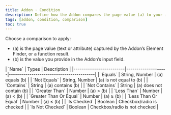 ```yaml
---
title: Addon · Condition
description: Define how the Addon compares the page value (a) to your input (b) before the Action runs.
tags: [addon, condition, comparison]
toc: true
---
```


Choose a comparison to apply:

- (a) is the page value (text or attribute) captured by the Addon’s Element Finder, or a function result.
- (b) is the value you provide in the Addon’s input field.

<BsTable>
| `Name`                  | Types              | Description                              |
|-------------------------|--------------------|------------------------------------------|
| `Equals`                | String, Number     | (a) equals (b)                           |
| `Not Equals`            | String, Number     | (a) is not equal to (b)                  |
| `Contains`              | String             | (a) contains (b)                         |
| `Not Contains`          | String             | (a) does not contain (b)                 |
| `Greater Than`          | Number             | (a) > (b)                                |
| `Less Than`             | Number             | (a) < (b)                                |
| `Greater Than Or Equal` | Number             | (a) ≥ (b)                                |
| `Less Than Or Equal`    | Number             | (a) ≤ (b)                                |
| `Is Checked`            | Boolean            | Checkbox/radio is checked                |
| `Is Not Checked`        | Boolean            | Checkbox/radio is not checked            |
</BsTable>
